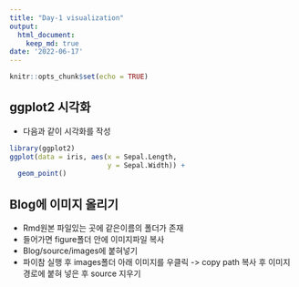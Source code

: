 ```yaml
---
title: "Day-1 visualization"
output:
  html_document:
    keep_md: true
date: '2022-06-17'
---
```


```r
knitr::opts_chunk$set(echo = TRUE)
```

## ggplot2 시각화
- 다음과 같이 시각화를 작성
```r
library(ggplot2)
ggplot(data = iris, aes(x = Sepal.Length, 
                        y = Sepal.Width)) + 
  geom_point()

```

## Blog에 이미지 올리기
- Rmd원본 파일있는 곳에 같은이름의 폴더가 존재
- 들어가면 figure폴더 안에 이미지파일 복사
- Blog/source/images에 붙혀넣기
- 파이참 실행 후 images폴더 아래 이미지를 우클릭 -> copy path 복사 후 이미지 경로에 붙혀 넣은 후 source 지우기

 